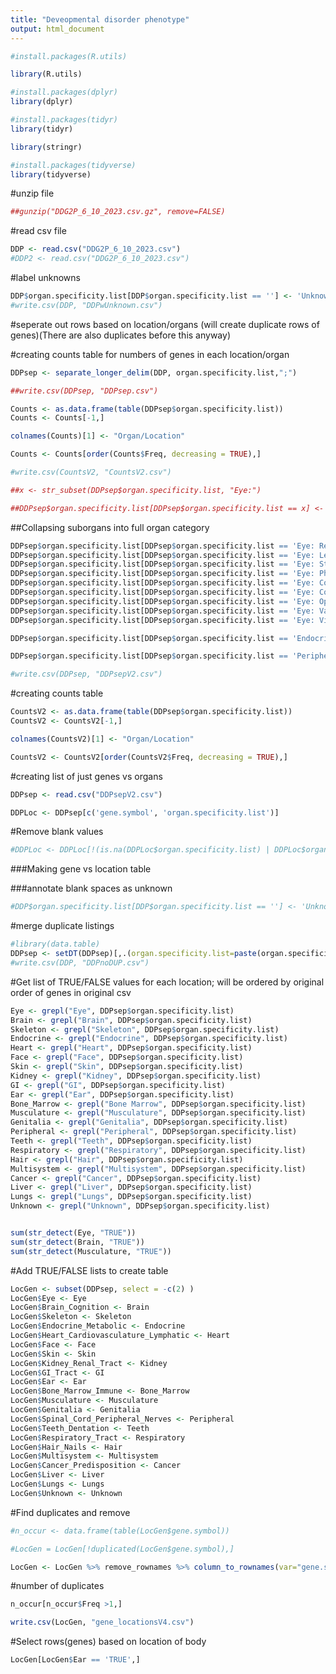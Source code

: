 ```yaml
---
title: "Deveopmental disorder phenotype"
output: html_document
---
```

```r
#install.packages(R.utils)

library(R.utils)

#install.packages(dplyr)
library(dplyr)

#install.packages(tidyr)
library(tidyr)

library(stringr)

#install.packages(tidyverse)
library(tidyverse)


```

#unzip file

```r
##gunzip("DDG2P_6_10_2023.csv.gz", remove=FALSE)

```

#read csv file

```r
DDP <- read.csv("DDG2P_6_10_2023.csv")
#DDP2 <- read.csv("DDG2P_6_10_2023.csv")
```

#label unknowns

```r
DDP$organ.specificity.list[DDP$organ.specificity.list == ''] <- 'Unknown'
#write.csv(DDP, "DDPwUnknown.csv")
```

#seperate out rows based on location/organs (will create duplicate rows of genes)(There are also duplicates before this anyway)

#creating counts table for numbers of genes in each location/organ

```r
DDPsep <- separate_longer_delim(DDP, organ.specificity.list,";")

##write.csv(DDPsep, "DDPsep.csv")

Counts <- as.data.frame(table(DDPsep$organ.specificity.list))
Counts <- Counts[-1,]

colnames(Counts)[1] <- "Organ/Location"

Counts <- Counts[order(Counts$Freq, decreasing = TRUE),]

```

```r
#write.csv(CountsV2, "CountsV2.csv")

```


```r
##x <- str_subset(DDPsep$organ.specificity.list, "Eye:")

##DDPsep$organ.specificity.list[DDPsep$organ.specificity.list == x] <- "Eye"

```

##Collapsing suborgans into full organ category

```r
DDPsep$organ.specificity.list[DDPsep$organ.specificity.list == 'Eye: Retina'] <- 'Eye'
DDPsep$organ.specificity.list[DDPsep$organ.specificity.list == 'Eye: Lens'] <- 'Eye'
DDPsep$organ.specificity.list[DDPsep$organ.specificity.list == 'Eye: Structure'] <- 'Eye'
DDPsep$organ.specificity.list[DDPsep$organ.specificity.list == 'Eye: Physiology'] <- 'Eye'
DDPsep$organ.specificity.list[DDPsep$organ.specificity.list == 'Eye: Cornea'] <- 'Eye'
DDPsep$organ.specificity.list[DDPsep$organ.specificity.list == 'Eye: Connective tissue'] <- 'Eye'
DDPsep$organ.specificity.list[DDPsep$organ.specificity.list == 'Eye: Optic nerve'] <- 'Eye'
DDPsep$organ.specificity.list[DDPsep$organ.specificity.list == 'Eye: Vasculature'] <- 'Eye'
DDPsep$organ.specificity.list[DDPsep$organ.specificity.list == 'Eye: Vitreous'] <- 'Eye'

DDPsep$organ.specificity.list[DDPsep$organ.specificity.list == 'Endocrine'] <- 'Endocrine/Metabolic'

DDPsep$organ.specificity.list[DDPsep$organ.specificity.list == 'Peripheral nerves'] <- 'Spinal cord/Peripheral nerves'

#write.csv(DDPsep, "DDPsepV2.csv")
```

#creating counts table

```r
CountsV2 <- as.data.frame(table(DDPsep$organ.specificity.list))
CountsV2 <- CountsV2[-1,]

colnames(CountsV2)[1] <- "Organ/Location"

CountsV2 <- CountsV2[order(CountsV2$Freq, decreasing = TRUE),]
```

#creating list of just genes vs organs
```r
DDPsep <- read.csv("DDPsepV2.csv")

DDPLoc <- DDPsep[c('gene.symbol', 'organ.specificity.list')]

```
#Remove blank values

```r
#DDPLoc <- DDPLoc[!(is.na(DDPLoc$organ.specificity.list) | DDPLoc$organ.specificity.list==""), ]

```

###Making gene vs location table

###annotate blank spaces as unknown
```r
#DDP$organ.specificity.list[DDP$organ.specificity.list == ''] <- 'Unknown'

```

#merge duplicate listings


```r
#library(data.table)
DDPsep <- setDT(DDPsep)[,.(organ.specificity.list=paste(organ.specificity.list,collapse=",")),by="gene.symbol"]
#write.csv(DDP, "DDPnoDUP.csv")
```


#Get list of TRUE/FALSE values for each location; will be ordered by original order of genes in original csv

```r

Eye <- grepl("Eye", DDPsep$organ.specificity.list)
Brain <- grepl("Brain", DDPsep$organ.specificity.list)
Skeleton <- grepl("Skeleton", DDPsep$organ.specificity.list)
Endocrine <- grepl("Endocrine", DDPsep$organ.specificity.list)
Heart <- grepl("Heart", DDPsep$organ.specificity.list)
Face <- grepl("Face", DDPsep$organ.specificity.list)
Skin <- grepl("Skin", DDPsep$organ.specificity.list)
Kidney <- grepl("Kidney", DDPsep$organ.specificity.list)
GI <- grepl("GI", DDPsep$organ.specificity.list)
Ear <- grepl("Ear", DDPsep$organ.specificity.list)
Bone_Marrow <- grepl("Bone Marrow", DDPsep$organ.specificity.list)
Musculature <- grepl("Musculature", DDPsep$organ.specificity.list)
Genitalia <- grepl("Genitalia", DDPsep$organ.specificity.list)
Peripheral <- grepl("Peripheral", DDPsep$organ.specificity.list)
Teeth <- grepl("Teeth", DDPsep$organ.specificity.list)
Respiratory <- grepl("Respiratory", DDPsep$organ.specificity.list)
Hair <- grepl("Hair", DDPsep$organ.specificity.list)
Multisystem <- grepl("Multisystem", DDPsep$organ.specificity.list)
Cancer <- grepl("Cancer", DDPsep$organ.specificity.list)
Liver <- grepl("Liver", DDPsep$organ.specificity.list)
Lungs <- grepl("Lungs", DDPsep$organ.specificity.list)
Unknown <- grepl("Unknown", DDPsep$organ.specificity.list)



```


```r
sum(str_detect(Eye, "TRUE"))
sum(str_detect(Brain, "TRUE"))
sum(str_detect(Musculature, "TRUE"))

```

#Add TRUE/FALSE lists to create table

```r
LocGen <- subset(DDPsep, select = -c(2) )
LocGen$Eye <- Eye
LocGen$Brain_Cognition <- Brain
LocGen$Skeleton <- Skeleton
LocGen$Endocrine_Metabolic <- Endocrine
LocGen$Heart_Cardiovasculature_Lymphatic <- Heart
LocGen$Face <- Face
LocGen$Skin <- Skin
LocGen$Kidney_Renal_Tract <- Kidney
LocGen$GI_Tract <- GI
LocGen$Ear <- Ear
LocGen$Bone_Marrow_Immune <- Bone_Marrow
LocGen$Musculature <- Musculature
LocGen$Genitalia <- Genitalia
LocGen$Spinal_Cord_Peripheral_Nerves <- Peripheral
LocGen$Teeth_Dentation <- Teeth
LocGen$Respiratory_Tract <- Respiratory
LocGen$Hair_Nails <- Hair
LocGen$Multisystem <- Multisystem
LocGen$Cancer_Predisposition <- Cancer
LocGen$Liver <- Liver
LocGen$Lungs <- Lungs
LocGen$Unknown <- Unknown

```

#Find duplicates and remove


```r
#n_occur <- data.frame(table(LocGen$gene.symbol))

#LocGen = LocGen[!duplicated(LocGen$gene.symbol),]

LocGen <- LocGen %>% remove_rownames %>% column_to_rownames(var="gene.symbol") 


```

#number of duplicates
```r
n_occur[n_occur$Freq >1,]
```


```r
write.csv(LocGen, "gene_locationsV4.csv")
```

#Select rows(genes) based on location of body

```r
LocGen[LocGen$Ear == 'TRUE',]

```


```r
```


```r
```


```r
```




